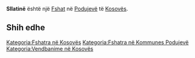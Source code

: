 {{Fshat në Kosovës
 | Emri                = Sllatinë
| sqi_N_name = Sllatinë
| sqi_N_FULL_NAME_RO = Sllatinë
| sqi_N_FULL_NAME_ND_RO = Sllatine
| sqi_N_SORT_NAME_RG = SLLATINE
| sqi_N_FULL_NAME_RG = Sllatinë
| sqi_N_FULL_NAME_ND_RG = Sllatine
| sqi_V_name = Sllatina
| sqi_V_FULL_NAME_RO = Sllatina
| sqi_V_FULL_NAME_ND_RO = Sllatina
| sqi_V_SORT_NAME_RG = SLLATINA
| sqi_V_FULL_NAME_RG = Sllatina
| sqi_V_FULL_NAME_ND_RG = Sllatina
| srp_N_name = Slatina
| srp_N_FULL_NAME_RO = Slatina
| srp_N_FULL_NAME_ND_RO = Slatina
| srp_N_SORT_NAME_RG = SLATINA
| srp_N_FULL_NAME_RG = Slatina
| srp_N_FULL_NAME_ND_RG = Slatina
| srp_NS_name = Слатина
| srp_NS_FULL_NAME_RO = Слатина
| srp_NS_FULL_NAME_ND_RO = Слатина
| srp_NS_SORT_NAME_RG = СЛАТИНА
| srp_NS_FULL_NAME_RG = Слатина
| srp_NS_FULL_NAME_ND_RG = Слатина
| std_V_name = Mavri
| std_V_FULL_NAME_RO = Mavri Mavria
| std_V_FULL_NAME_ND_RO = Mavri Mavria
| std_V_SORT_NAME_RG = MAVRI MAVRIA
| std_V_FULL_NAME_RG = Mavri Mavria
| std_V_FULL_NAME_ND_RG = Mavri Mavria

 | Emri (Rasa dhanore) = 
 | Figura              = 
 | Shteti              = Kosovo
 | Komuna              = Podujevë
 | Kodi postar         = 
 | Sipërfaqja          = 

 | Popullsia           = 

 | Regj. i popullsisë  = 
 | Dend. e popullsisë  = 
 | Faqja zyrtare       = 
 <!--- Koordinatat ----> 
 | Gjerësia            = 43.087778
 | Gjatësia            = 21.116667
 | Lartësia            = 
}}
'''Sllatinë''' është një [[Fshat]] në [[Podujevë]] të [[Kosovës]].

<!-- == Gjeografia == -->
<!-- == Historia == -->
<!-- == Demografia == -->
== Shih edhe ==
{{Komuna Podujevë}}
{{Kosovo-Administrata-Cung}}

[[Kategoria:Fshatra në Kosovës]]
[[Kategoria:Fshatra në Kommunes Podujevë]]
[[Kategoria:Vendbanime në Kosovës]]